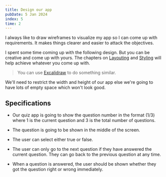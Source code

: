 ```yaml
---
title: Design our app
pubDate: 5 Jan 2024
index: 5
time: 2
---
```



I always like to draw wireframes to visualize my app so I can come up with requirements. It makes things clearer and easier to attack the objectives.

I spent some time coming up with the following design. But you can be creative and come up with yours. The chapters on [Layouting](layout) and [Styling](styling) will help achieve whatever you come up with.

<div class="bg-zinc-50 rounded-lg dark:(bg-neutral-800 bg-opacity-50) p-2 mb-2">
  <QuizUIDesign />
</div>

> You can use [Excalidraw](https://excalidraw.com) to do something similar.

We'll need to restrict the width and height of our app else we're going to have lots of empty space which won't look good.

## Specifications

- Our quiz app is going to show the question number in the format (1/3) where 1 is the current question and 3 is the total number of questions.

- The question is going to be shown in the middle of the screen.

- The user can select either true or false.

- The user can only go to the next question if they have answered the current question. They can go back to the previous question at any time.

- When a question is answered, the user should be shown whether they got the question right or wrong immediately.